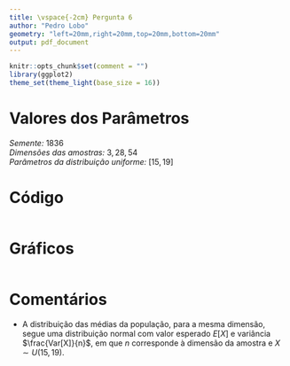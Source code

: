 ```yaml
---
title: \vspace{-2cm} Pergunta 6
author: "Pedro Lobo"
geometry: "left=20mm,right=20mm,top=20mm,bottom=20mm"
output: pdf_document
---
```


```r
knitr::opts_chunk$set(comment = "")
library(ggplot2)
theme_set(theme_light(base_size = 16))
```

# Valores dos Parâmetros
*Semente:* $1836$\
*Dimensões das amostras:* $3, 28, 54$\
*Parâmetros da distribuição uniforme:* $\left[15, 19\right]$

# Código
```r
```

# Gráficos
```r
```

# Comentários
- A distribuição das médias da população, para a mesma dimensão, segue uma distribuição normal com valor esperado $E[X]$ e variância $\frac{Var[X]}{n}$, em que $n$ corresponde à dimensão da amostra e $X \sim U(15, 19)$.
